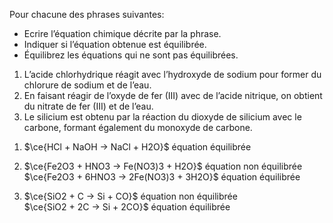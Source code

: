 ::: {.Exercise data-latex=""}

Pour chacune des phrases suivantes:

- Ecrire l'équation chimique décrite par la phrase.
- Indiquer si l'équation obtenue est équilibrée.
- Équilibrez les équations qui ne sont pas équilibrées.

1. L'acide chlorhydrique réagit avec l'hydroxyde de sodium pour former du chlorure de sodium et de l'eau.
\vspace{\stretch{1}}
2. En faisant réagir de l'oxyde de fer (III) avec de l'acide nitrique, on obtient du nitrate de fer (III) et de l'eau.
\vspace{\stretch{1}}
3. Le silicium est obtenu par la réaction du dioxyde de silicium avec le carbone, formant également du monoxyde de carbone.
\vspace{\stretch{1}}

:::

::: {.Answer data-latex=""}

1. $\ce{HCl + NaOH -> NaCl + H2O}$ équation équilibrée

2. $\ce{Fe2O3 + HNO3 -> Fe(NO3)3 + H2O}$ équation non équilibrée  
$\ce{Fe2O3 + 6HNO3 -> 2Fe(NO3)3 + 3H2O}$ équation équilibrée

3. $\ce{SiO2 + C -> Si + CO}$ équation non équilibrée  
$\ce{SiO2 + 2C -> Si + 2CO}$ équation équilibrée

:::
